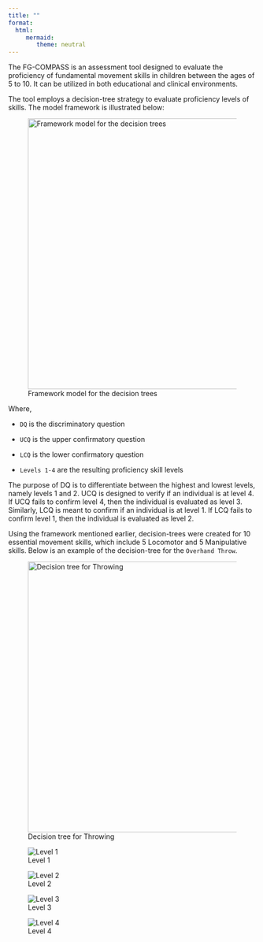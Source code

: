 ```yaml
---
title: ""
format: 
  html:
     mermaid:
        theme: neutral
---
```


The FG-COMPASS is an assessment tool designed to evaluate the proficiency of fundamental movement skills in children between the ages of 5 to 10. It can be utilized in both educational and clinical environments.

The tool employs a decision-tree strategy to evaluate proficiency levels of skills. The model framework is illustrated below:

![Framework model for the decision trees](images/dt-model.png){#fig-dt-model width="550"}

Where,

-   `DQ` is the discriminatory question

-   `UCQ` is the upper confirmatory question

-   `LCQ` is the lower confirmatory question

-   `Levels 1-4` are the resulting proficiency skill levels

The purpose of DQ is to differentiate between the highest and lowest levels, namely levels 1 and 2. UCQ is designed to verify if an individual is at level 4. If UCQ fails to confirm level 4, then the individual is evaluated as level 3. Similarly, LCQ is meant to confirm if an individual is at level 1. If LCQ fails to confirm level 1, then the individual is evaluated as level 2.

Using the framework mentioned earlier, decision-trees were created for 10 essential movement skills, which include 5 Locomotor and 5 Manipulative skills. Below is an example of the decision-tree for the `Overhand Throw`.

![Decision tree for Throwing](images/dt-throw.png){#fig-dt-throw width="550"}

::: {layout-ncol="2"}
![Level 1](images/ot-l1.png)

![Level 2](images/ot-l2.png)

![Level 3](images/ot-l3.png)

![Level 4](images/ot-l4.png)
:::
